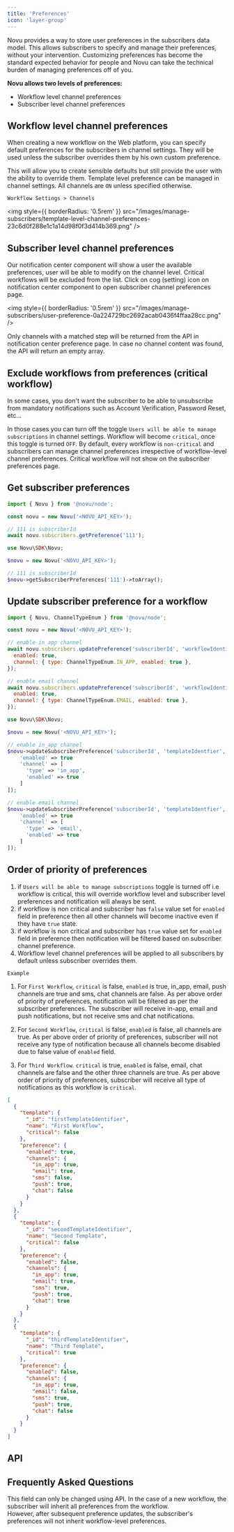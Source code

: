 ```yaml
---
title: 'Preferences'
icon: 'layer-group'
---
```


Novu provides a way to store user preferences in the subscribers data model.
This allows subscribers to specify and manage their preferences, without your intervention. Customizing preferences has become the standard expected behavior for people and Novu can take the technical burden of managing preferences off of you.

**Novu allows two levels of preferences:**

- Workflow level channel preferences
- Subscriber level channel preferences

## Workflow level channel preferences

When creating a new workflow on the Web platform, you can specify default preferences for the subscribers in channel settings. They will be used unless the subscriber overrides them by his own custom preference.

This will allow you to create sensible defaults but still provide the user with the ability to override them. Template level preference can be managed in channel settings. All channels are `ON` unless specified otherwise.

`Workflow Settings > Channels`

<img
  style={{ borderRadius: '0.5rem' }}
  src="/images/manage-subscribers/template-level-channel-preferences-23c6d0f288e1c1a14d98f0f3d414b369.png"
/>

## Subscriber level channel preferences

Our notification center component will show a user the available preferences, user will be able to modify on the channel level. Critical workflows will be excluded from the list. Click on cog (setting) icon on notification center component to open subscriber channel preferences page.

<img
  style={{ borderRadius: '0.5rem' }}
  src="/images/manage-subscribers/user-preference-0a224729bc2692acab0436f4ffaa28cc.png"
/>

<Note>Only channels with a matched step will be returned from the API in notification center preference page. In case no channel content was found, the API will return an empty array.</Note>

## Exclude workflows from preferences (critical workflow)

In some cases, you don't want the subscriber to be able to unsubscribe from mandatory notifications such as Account Verification, Password Reset, etc...

In those cases you can turn off the toggle `Users will be able to manage subscriptions` in channel settings. Workflow will become `critical`, once this toggle is turned `OFF`. By default, every workflow is `non-critical` and subscribers can manage channel preferences irrespective of workflow-level channel preferences. Critical workflow will not show on the subscriber preferences page.

## Get subscriber preferences

<Tabs>

  <Tab title="Node.js">

```javascript
import { Novu } from '@novu/node';

const novu = new Novu('<NOVU_API_KEY>');

// 111 is subscriberId
await novu.subscribers.getPreference('111');
```

  </Tab>
    <Tab title="PHP">

```php
use Novu\SDK\Novu;

$novu = new Novu('<NOVU_API_KEY>');

// 111 is subscriberId
$novu->getSubscriberPreferences('111')->toArray();
```

  </Tab>
</Tabs>

## Update subscriber preference for a workflow

<Tabs>

  <Tab title="Node.js">

```javascript
import { Novu, ChannelTypeEnum } from '@novu/node';

const novu = new Novu('<NOVU_API_KEY>');

// enable in_app channel
await novu.subscribers.updatePreference('subscriberId', 'workflowIdentifier', {
  enabled: true,
  channel: { type: ChannelTypeEnum.IN_APP, enabled: true },
});

// enable email channel
await novu.subscribers.updatePreference('subscriberId', 'workflowIdentifier', {
  enabled: true,
  channel: { type: ChannelTypeEnum.EMAIL, enabled: true },
});
```

  </Tab>
    <Tab title="PHP">

```php
use Novu\SDK\Novu;

$novu = new Novu('<NOVU_API_KEY>');

// enable in_app channel
$novu->updateSubscriberPreference('subscriberId', 'templateIdentfier', [
    'enabled' => true
    'channel' => [
      'type' => 'in_app',
      'enabled' => true
    ]
]);

// enable email channel
$novu->updateSubscriberPreference('subscriberId', 'templateIdentfier', [
    'enabled' => true
    'channel' => [
      'type' => 'email',
      'enabled' => true
    ]
]);
```

  </Tab>
</Tabs>

## Order of priority of preferences

1. if `Users will be able to manage subscriptions` toggle is turned off i.e workflow is critical, this will override workflow level and subscriber level preferences and notification will always be sent.
2. if workflow is non critical and subscriber has `false` value set for `enabled` field in preference then all other channels will become inactive even if they have `true` state.
3. if workflow is non critical and subscriber has `true` value set for `enabled` field in preference then notification will be filtered based on subscriber channel preference.
4. Workflow level channel preferences will be applied to all subscribers by default unless subscriber overrides them.

`Example`

1. For `First Workflow`, `critical` is false, `enabled` is true, in_app, email, push channels are true and sms, chat channels are false. As per above order of priority of preferences, notification will be filtered as per the subscriber preferences. The subscriber will receive in-app, email and push notifications, but not receive sms and chat notifications.

2. For `Second Workflow`, `critical` is false, `enabled` is false, all channels are true. As per above order of priority of preferences, subscriber will not receive any type of notification because all channels become disabled due to false value of `enabled` field.

3. For `Third Workflow`. `critical` is true, `enabled` is false, email, chat channels are false and the other three channels are true. As per above order of priority of preferences, subscriber will receive all type of notifications as this workflow is `critical`.

```json Subscriber preference example for three workflows
[
  {
    "template": {
      "_id": "firstTemplateIdentifier",
      "name": "First Workflow",
      "critical": false
    },
    "preference": {
      "enabled": true,
      "channels": {
        "in_app": true,
        "email": true,
        "sms": false,
        "push": true,
        "chat": false
      }
    }
  },
  {
    "template": {
      "_id": "secondTemplateIdentifier",
      "name": "Second Template",
      "critical": false
    },
    "preference": {
      "enabled": false,
      "channels": {
        "in_app": true,
        "email": true,
        "sms": true,
        "push": true,
        "chat": true
      }
    }
  },
  {
    "template": {
      "_id": "thirdTemplateIdentifier",
      "name": "Third Template",
      "critical": true
    },
    "preference": {
      "enabled": false,
      "channels": {
        "in_app": true,
        "email": false,
        "sms": true,
        "push": true,
        "chat": false
      }
    }
  }
]
```

## API

<CardGroup cols={3}>
  <Card title="Get subscriber preferences API" icon="plug" color="#ea5a0c" href="https://docs.novu.co/api/get-subscriber-preferences/">
  </Card>
  <Card title="Update subscriber preference for a workflow API" icon="plug" color="#0285c7" href="https://docs.novu.co/api/update-subscriber-preference/">
  </Card>
  <Card title="Update workflow API" icon="plug" color="#16a34a" href="https://docs.novu.co/api/update-notification-template/">
  </Card>
</CardGroup>

## Frequently Asked Questions

<AccordionGroup>
  <Accordion title="How to change <enabled> field from UI?">
  This field can only be changed using API.
  </Accordion>

  <Accordion title="What preferences are applied to a subscriber when we create a new workflow?">
In the case of a new workflow, the subscriber will inherit all preferences from the workflow. <br />
However, after subsequent preference updates, the subscriber's preferences will not inherit workflow-level preferences.  

</Accordion>

</AccordionGroup>
